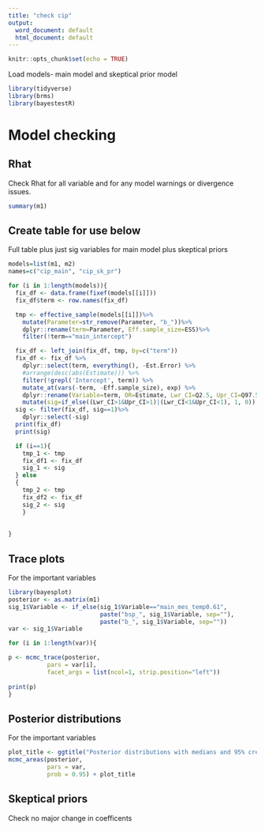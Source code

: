 ```yaml
---
title: "check cip"
output:
  word_document: default
  html_document: default
---
```



```r
knitr::opts_chunk$set(echo = TRUE)
```

Load models- main model and skeptical prior model

```r
library(tidyverse)
library(brms)
library(bayestestR)

```

# Model checking

## Rhat

Check Rhat for all variable and for any model warnings or divergence issues.

```r

summary(m1)

```

## Create table for use below


Full table plus just sig variables for main model plus skeptical priors

```r

models=list(m1, m2)
names=c("cip_main", "cip_sk_pr")

for (i in 1:length(models)){
  fix_df <- data.frame(fixef(models[[i]]))
  fix_df$term <- row.names(fix_df)

  tmp <- effective_sample(models[[i]])%>%
    mutate(Parameter=str_remove(Parameter, "b_"))%>%
    dplyr::rename(term=Parameter, Eff.sample_size=ESS)%>%
    filter(!term=="main_intercept")

  fix_df <- left_join(fix_df, tmp, by=c("term"))
  fix_df <- fix_df %>%
    dplyr::select(term, everything(), -Est.Error) %>%
    #arrange(desc(abs(Estimate))) %>%
    filter(!grepl('Intercept', term)) %>%
    mutate_at(vars(-term, -Eff.sample_size), exp) %>%
    dplyr::rename(Variable=term, OR=Estimate, Lwr_CI=Q2.5, Upr_CI=Q97.5) %>%
    mutate(sig=if_else((Lwr_CI>1&Upr_CI>1)|(Lwr_CI<1&Upr_CI<1), 1, 0))
  sig <- filter(fix_df, sig==1)%>%
    dplyr::select(-sig)
  print(fix_df)
  print(sig)

  if (i==1){
    tmp_1 <- tmp
    fix_df1 <- fix_df
    sig_1 <- sig
  } else
  { 
    tmp_2 <- tmp
    fix_df2 <- fix_df
    sig_2 <- sig
    }
  
  
}

```


## Trace plots

For the important variables

```r
library(bayesplot)
posterior <- as.matrix(m1)
sig_1$Variable <- if_else(sig_1$Variable=="main_mes_temp0.61",
                          paste("bsp_", sig_1$Variable, sep=""),
                          paste("b_", sig_1$Variable, sep=""))
var <- sig_1$Variable

for (i in 1:length(var)){

p <- mcmc_trace(posterior,
           pars = var[i],
           facet_args = list(ncol=1, strip.position="left"))
  
print(p)
}

```

## Posterior distributions

For the important variables

```r



plot_title <- ggtitle("Posterior distributions with medians and 95% credible intervals")
mcmc_areas(posterior,
           pars = var,
           prob = 0.95) + plot_title


```

## Skeptical priors

Check no major change in coefficents